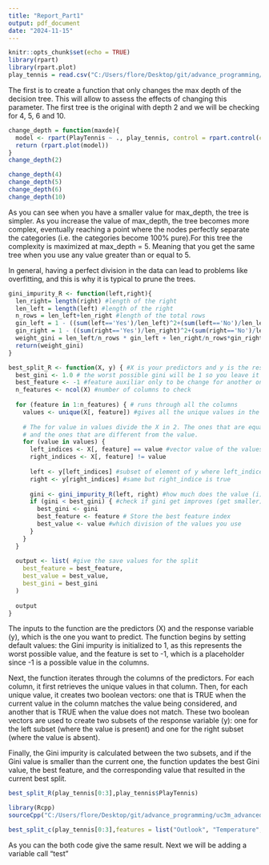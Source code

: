 ```yaml
---
title: "Report_Part1"
output: pdf_document
date: "2024-11-15"
---
```


```r
knitr::opts_chunk$set(echo = TRUE)
library(rpart)
library(rpart.plot)
play_tennis = read.csv("C:/Users/flore/Desktop/git/advance_programming/uc3m_advanced_programming/play_tennis.csv",header=TRUE)
```

The first is to create a function that only changes the max depth of the decision tree. This will allow to assess the effects of changing this parameter. 
The first tree is the original with depth 2 and we will be checking for 4, 5, 6 and 10.
```r
change_depth = function(maxde){
  model <- rpart(PlayTennis ~ ., play_tennis, control = rpart.control(cp = 0, maxdepth = maxde, minsplit = 1, minbucket = 1)) 
  return (rpart.plot(model)) 
}
change_depth(2)
```
```r
change_depth(4)
change_depth(5)
change_depth(6)
change_depth(10)
```
As you can see when you have a smaller value for max_depth, the tree is simpler. As you increase the value of max_depth, the tree becomes more complex, eventually reaching a point where the nodes perfectly separate the categories (i.e. the categories become 100% pure).For this tree the complexity is maximized at max_depth = 5. Meaning that you get the same tree when you use any value greater than or equal to 5.

In general, having a perfect division in the data can lead to problems like overfitting, and this is why it is typical to prune the trees.

```r
gini_impurity_R <- function(left,right){
  len_right= length(right) #length of the right 
  len_left = length(left) #length of the right
  n_rows = len_left+len_right #length of the total rows
  gin_left = 1 - ((sum(left=='Yes')/len_left)^2+(sum(left=='No')/len_left)^2) #gini calculation for the left
  gin_right = 1 - ((sum(right=='Yes')/len_right)^2+(sum(right=='No')/len_right)^2) #gini calculation for the right
  weight_gini = len_left/n_rows * gin_left + len_right/n_rows*gin_right #weighted
  return(weight_gini)
}

best_split_R <- function(X, y) { #X is your predictors and y is the response variable
  best_gini <- 1.0 # the worst possible gini will be 1 so you leave it as a max possible value
  best_feature <- -1 #feature auxiliar only to be change for another one.
  n_features <- ncol(X) #number of columns to check
  
  for (feature in 1:n_features) { # runs through all the columns 
    values <- unique(X[, feature]) #gives all the unique values in the column i(feature) if you have categorical you will get the different levels
    
    # The for value in values divide the X in 2. The ones that are equal to the i value in values 
    # and the ones that are different from the value. 
    for (value in values) { 
      left_indices <- X[, feature] == value #vector value of the values that are equal to the value i
      right_indices <- X[, feature] != value
      
      left <- y[left_indices] #subset of element of y where left_indice is true
      right <- y[right_indices] #same but right_indice is true
      
      gini <- gini_impurity_R(left, right) #how much does the value (i) divide the dataset
      if (gini < best_gini) { #check if gini get improves (get smaller) and if this happen change the gini value and save the feature
        best_gini <- gini
        best_feature <- feature # Store the best feature index
        best_value <- value #which division of the values you use
      }
    }
  }
  
  output <- list( #give the save values for the split 
    best_feature = best_feature,
    best_value = best_value,
    best_gini = best_gini
  )
  
  output
}
```
The inputs to the function are the predictors (X) and the response variable (y), which is the one you want to predict. The function begins by setting default values: the Gini impurity is initialized to 1, as this represents the worst possible value, and the feature is set to -1, which is a placeholder since -1 is a possible value in the columns.

Next, the function iterates through the columns of the predictors. For each column, it first retrieves the unique values in that column. Then, for each unique value, it creates two boolean vectors: one that is TRUE when the current value in the column matches the value being considered, and another that is TRUE when the value does not match. These two boolean vectors are used to create two subsets of the response variable (y): one for the left subset (where the value is present) and one for the right subset (where the value is absent).

Finally, the Gini impurity is calculated between the two subsets, and if the Gini value is smaller than the current one, the function updates the best Gini value, the best feature, and the corresponding value that resulted in the current best split.



```r
best_split_R(play_tennis[0:3],play_tennis$PlayTennis)
```


```r
library(Rcpp)
sourceCpp("C:/Users/flore/Desktop/git/advance_programming/uc3m_advanced_programming/advporgrammingpart1/src/decision_stump_c.cpp")
```


```r
best_split_c(play_tennis[0:3],features = list("Outlook", "Temperature", "Humidity", "Wind"),play_tennis$PlayTennis)
```
As you can the both code give the same result. Next we will be adding a variable call "test" 




